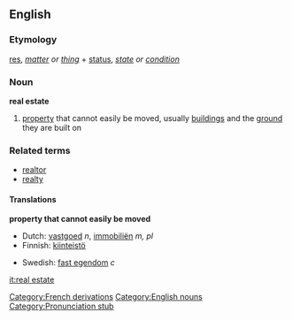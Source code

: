 {{wikipedia}}

==English==
===Etymology===
{{L.}} [[res]], ''[[matter]] or [[thing]]'' + [[status]], ''[[state]] or [[condition]]''

<!-- (This is tosh)

In spite of the name, '''real estate''' has no connection with the [[concept]] of [[reality]]. It derives instead from the [[feudal]] principle that in a [[monarchy]], all land was considered the property of the king. Thus originally the term '''real estate''' was equivalent to "royal estate", ''real'' originating from the French ''royale'', as it was the French-speaking [[Normans]] who introduced [[feudalism]] to [[England]] in the [http://en.wikipedia.org/wiki/11th_century 11th century] and thus the English language; 

[[Cognate]] to [[Spanish]] ''real''.

-->

===Noun===
'''real estate'''

# [[property]] that cannot easily be moved, usually [[building]]s and the [[ground]] they are built on

===Related terms===
*[[realtor]]
*[[realty]]

====Translations====
'''property that cannot easily be moved'''
{{top}}
*Dutch: [[vastgoed]] ''n'', [[immobiliën]] ''m, pl''
*Finnish: [[kiinteistö]]
{{mid}}
*Swedish: [[fast egendom]] ''c''
{{bottom}}

[[Category:French derivations]]
[[Category:English nouns]]
[[Category:Pronunciation stub]]

[[it:real estate]]